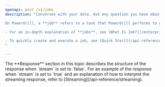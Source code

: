 ```yaml
---
openapi: post /v1/jobs
description: "Converses with your data. Ask any question you have about your data and get insights instantly. 

On Powerdrill, a **job** refers to a task that Powerdrill performs to generate a response based on your request (e.g., a prompt or other workflows). Powerdrill Enterprise supports two types of jobs: **general jobs** and **data agent jobs**. Currently, only general jobs are available, so make sure the **x-pd-api-agent-id** header is set to **GENERAL**.  

- For an in-depth explanation of **jobs**, see [What Is Job?](/enterprise/what-is-job).  

- To quickly create and execute a job, see [Quick Start](/api-reference/quick-start-for-general).
"

---
```



<Tip>
 The **Response** section in this topic describes the structure of the response when `stream` is set to `false`. For an example of the response when `stream` is set to `true` and an explanation of how to interpret the streaming response, refer to [Streaming](/api-reference/streaming).
</Tip>


